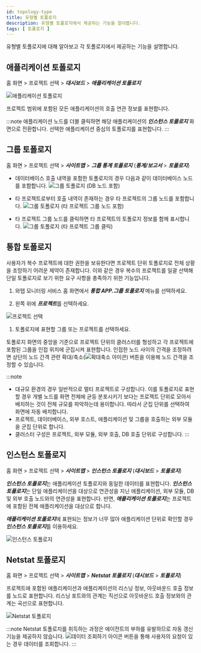 ```yaml
---
id: topology-type
title: 유형별 토폴로지
description: 유형별 토폴로지에서 제공하는 기능을 알아봅니다.
tags: [ 토폴로지 ]
---
```


유형별 토폴로지에 대해 알아보고 각 토폴로지에서 제공하는 기능을 설명합니다.

## 애플리케이션 토폴로지

홈 화면 > 프로젝트 선택 > ***대시보드*** > ***애플리케이션 토폴로지***

![애플리케이션 토폴로지](https://img.whatap.io/media/user_guide_application/topology/application_topology.png)

프로젝트 범위에 포함된 모든 애플리케이션의 호출 연관 정보를 표현합니다. 

:::note
애플리케이션 노드를 더블 클릭하면 해당 애플리케이션의 ***인스턴스 토플로지*** 화면으로 전환합니다. 선택한 애플리케이션 중심의 토폴로지를 표현합니다.
:::

## 그룹 토폴로지

홈 화면 > 프로젝트 선택 > ***사이트맵*** > ***그룹 통계 토폴로지*** (***통계/보고서*** > ***토폴로지***)

<!-- 담당자 문의 -->
<!--![그룹 애플리케이션 토폴로지 선택하기](/img/select-group-topology.png)

***애플리케이션 토폴로지*** 화면에서 ![지시선 1](/img/number-01.png) 에이전트 영역을 선택한 다음 ![지시선 2](/img/number-02.png) 에이전트 선택 목록에서 ***에이전트 서버*** 또는 ***에이전트 종류***를 선택하세요. 프로젝트 범위에 포함된 애플리케이션 그룹 사이의 호출 연관 정보를 표현합니다. -->

* 데이터베이스 호출 내역을 포함한 토폴로지의 경우 다음과 같이 데이터베이스 노드를 포함합니다.
  ![그룹 토폴로지 (DB 노드 포함)](https://img.whatap.io/media/user_guide_application/topology/group_topology_1.png)

* 타 프로젝트로부터 호출 내역이 존재하는 경우 타 프로젝트의 그룹 노드를 포함합니다.
  ![그룹 토폴로지 (타 프로젝트 그룹 노드 포함)](https://img.whatap.io/media/user_guide_application/topology/group_topology_2.png)

* 타 프로젝트 그룹 노드를 클릭하면 타 프로젝트의 토폴로지 정보를 함께 표시합니다.
  ![그룹 토폴로지 (타 프로젝트 그룹 클릭)](https://img.whatap.io/media/user_guide_application/topology/group_topology_with_other_project.png)

## 통합 토폴로지

사용자가 복수 프로젝트에 대한 권한을 보유한다면 프로젝트 단위 토폴로지로 전체 상황을 조망하기 어려운 제약이 존재합니다. 이와 같은 경우 복수의 프로젝트를 일괄 선택해 단일 토폴로지로 보기 위한 요구 사항을 총족하기 위한 기능입니다.

1. 와탭 모니터링 서비스 홈 화면에서 ***통합 APP.그룹 토폴로지*** 메뉴를 선택하세요.

1. 왼쪽 위에 ***프로젝트***를 선택하세요.

  ![프로젝트 선택](/img/uni-topology-select-project.png)

1. 토폴로지에 표현할 그룹 또는 프로젝트를 선택하세요.

토폴로지 화면의 중앙을 기준으로 프로젝트 단위의 클러스터를 형성하고 각 프로젝트에 포함된 그룹을 인접 위치에 군집시켜 표현합니다. 인접한 노드 사이의 간격을 조정하려면 상단의 노드 간격 관련 확대/축소(![확대축소 아이콘](/img/ico-topology-node-zoom.png)) 버튼을 이용해 노드 간격을 조정할 수 있습니다.

:::note
* 대규모 환경의 경우 일반적으로 멀티 프로젝트로 구성합니다. 이를 토폴로지로 표현할 경우 개별 노드를 화면 전체에 균등 분포시키기 보다는 프로젝트 단위로 모아서 배치하는 것이 전체 규모를 파악하는데 용이합니다. 따라서 군집 단위를 선택하여 화면에 자동 배치합니다.
* 프로젝트, 데이터베이스, 외부 호스트, 애플리케이션 및 그룹을 호출하는 외부 모듈을 군집 단위로 합니다.
* 클러스터 구성은 프로젝트, 외부 모듈, 외부 호출, DB 호출 단위로 구성합니다.
:::

## 인스턴스 토폴로지

홈 화면 > 프로젝트 선택 > ***사이트맵*** > ***인스턴스 토폴로지*** (***대시보드*** > ***토폴로지***)

***인스턴스 토폴로지***는 애플리케이션 토폴로지와 동일한 데이터를 표현합니다. ***인스턴스 토폴로지***는 단일 애플리케이션을 대상으로 연관성을 지닌 애플리케이션, 외부 모듈, DB 및 외부 호출 노드와의 연관성을 표현합니다. 반면, ***애플리케이션 토폴로지***는 프로젝트에 포함된 전체 애플리케이션을 대상으로 합니다.

***애플리케이션 토폴로지***에 표현되는 정보가 너무 많아 애플리케이션 단위로 확인할 경우 ***인스턴스 토폴로지***를 이용하세요.

![인스턴스 토폴로지](https://img.whatap.io/media/user_guide_application/topology/instance_topology.png)

## Netstat 토폴로지

홈 화면 > 프로젝트 선택 > ***사이트맵*** > ***Netstat 토폴로지*** (***대시보드*** > ***토폴로지***)

프로젝트에 포함된 애플리케이션과 애플리케이션의 리스닝 정보, 아웃바운드 호출 정보를 노드로 표현합니다. 리스닝 포트와의 관계는 직선으로 아웃바운드 호출 정보와의 관계는 곡선으로 표현합니다.

![Netstat 토폴로지](/img/netstat-topology.png)

:::note
Netstat 토폴로지를 취득하는 과정은 에이전트의 부하를 유발하므로 자동 갱신 기능을 제공하지 않습니다. ![데이터 조회하기 아이콘](/img/ico-btn-search.png) 버튼을 통해 사용자의 요청이 있는 경우 데이터를 조회합니다.
:::